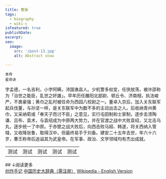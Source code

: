 ```yaml
---
title: 曹操
tags:
  - biography
  - wiki-c
isFeatured: true
publishDate:
excerpt:
seo:
  image:
    src: '/post-13.jpg'
    alt: Abstract snow

---
```



<div class="flex justify-evenly sm:flex-row flex-col">
  <div class="flex flex-col items-center">
    <RadarChart client:load data={[100, 85, 81, 97, 93]} />
    <small class="indent-0">本传</small>
  </div>
  <div class="flex flex-col items-center">
    <RadarChart_DLC client:load data={[100, 85, 80, 97, 87]} />
    <small class="indent-0">星命诀</small>
  </div>
</div>


字孟德，一名吉利，小字阿瞒，沛国谯县人。少机警多权变，任侠放荡，被许邵称为「治世之能臣，乱世之奸雄」。早年历任雒阳北部尉、顿丘令、济南相，执法峻严，不畏豪强；黄巾之乱时被任命为西园八校尉之一。董卓入京后，加入关东联军起兵伐董，与孙坚一样，是关东联军中为数不多的主动出击之人。后收纳青州黄巾，又采纳荀彧「奉天子而讨不臣」之意见，实行屯田制和士家制，逐步击溃陶谦、吕布、袁术，与袁绍成为中原两大势力，并在官渡之战中大败袁绍，又北击乌丸，逐步统一了中原。于赤壁之战大败后，向西击败马超、韩遂，将关西纳入管辖，又收降张鲁，取得汉中，但最终易手于刘备。建安二十五年去世，年六十六岁，曹丕称帝后追谥其为武皇帝。在军事、政治、文学领域均有杰出成就。

<table class='border-1 hidden'>
<tr>
<td class='border-r-1 px-0'>测试</td>
<td class='border-r-1 px-0'>测试</td>
<td class='border-r-1'>测试</td>
<td class='border-r-1'>测试</td>
<td class='border-r-1'>测试</td>
</tr>
</table>


<div class='mt-12'/>
## ↓阅读更多
<div class='flex flex-col pl-4 mt-0'>
<a href="../../blog/post-27">创作手记</a>
<a href="https://www.hanyucidian.org/dictionary/entry?dictionaryCode=lishi&entryName=%E6%9B%B9%E6%93%8D" target="_blank">中国历史大辞典（需注册）</a>
<a href="https://en.wikipedia.org/wiki/Cao_Cao" target="_blank">Wikipedia - English Version</a>
</div>
